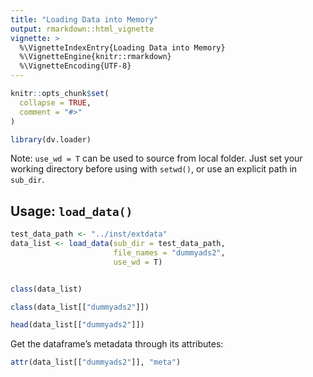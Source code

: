 ```yaml
---
title: "Loading Data into Memory"
output: rmarkdown::html_vignette
vignette: >
  %\VignetteIndexEntry{Loading Data into Memory}
  %\VignetteEngine{knitr::rmarkdown}
  %\VignetteEncoding{UTF-8}
---
```


```r
knitr::opts_chunk$set(
  collapse = TRUE,
  comment = "#>"
)
```

```r
library(dv.loader)
```

Note: `use_wd = T` can be used to source from local folder. Just set your working directory before using with `setwd()`, or use an explicit path in `sub_dir`.

## Usage: `load_data()`

```r
test_data_path <- "../inst/extdata"
data_list <- load_data(sub_dir = test_data_path,
                       file_names = "dummyads2",
                       use_wd = T)


class(data_list)

class(data_list[["dummyads2"]])

head(data_list[["dummyads2"]])

```

Get the dataframe's metadata through its attributes:

```r
attr(data_list[["dummyads2"]], "meta")

```
